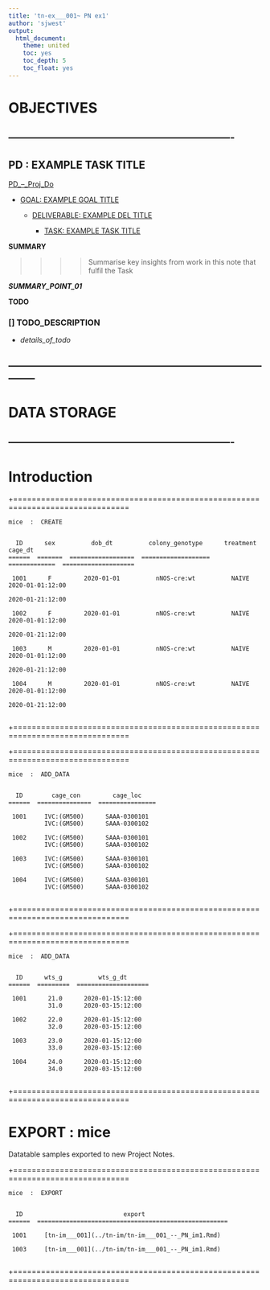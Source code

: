 ```yaml
---
title: 'tn-ex___001~ PN ex1'
author: 'sjwest'
output:
  html_document:
    theme: united
    toc: yes
    toc_depth: 5
    toc_float: yes
---
```




# OBJECTIVES



----------------------------------------------------------------
----------------------------------------------------------------



## PD : EXAMPLE TASK TITLE


[PD_--_Proj_Do](../../PD_--_Proj_Do.Rmd)


* [GOAL: EXAMPLE GOAL TITLE](../../PD_--_Proj_Do.Rmd#goal-example-goal-title)

    + [DELIVERABLE: EXAMPLE DEL TITLE](../../PD_--_Proj_Do.Rmd#deliverable-example-del-title)

        - [TASK: EXAMPLE TASK TITLE](../../PD_--_Proj_Do.Rmd#task-example-task-title)



**SUMMARY**


>>>>
>>>> Summarise key insights from work in this note that fulfil the Task
>>>>


*__SUMMARY_POINT_01__*



**TODO**


### [] TODO_DESCRIPTION

* _details_of_todo_



--------------------------------------------------------------------------------
--------------------------------------------------------------------------------



# DATA STORAGE


----------------------------------------------------------------
----------------------------------------------------------------



# Introduction




+===============================================================================


    mice  :  CREATE


      ID      sex          dob_dt          colony_genotype      treatment           cage_dt        
    ======  =======  ==================  ===================  =============  ====================  

     1001      F         2020-01-01          nNOS-cre:wt          NAIVE        2020-01-01:12:00    
                                                                               2020-01-21:12:00    
                                                                                                   
     1002      F         2020-01-01          nNOS-cre:wt          NAIVE        2020-01-01:12:00    
                                                                               2020-01-21:12:00    
                                                                                                   
     1003      M         2020-01-01          nNOS-cre:wt          NAIVE        2020-01-01:12:00    
                                                                               2020-01-21:12:00    
                                                                                                   
     1004      M         2020-01-01          nNOS-cre:wt          NAIVE        2020-01-01:12:00    
                                                                               2020-01-21:12:00    
                                                                                                   

+===============================================================================

+===============================================================================


    mice  :  ADD_DATA


      ID        cage_con         cage_loc      
    ======  ===============  ================  

     1001     IVC:(GM500)      SAAA-0300101    
              IVC:(GM500)      SAAA-0300102    
                                               
     1002     IVC:(GM500)      SAAA-0300101    
              IVC:(GM500)      SAAA-0300102    
                                               
     1003     IVC:(GM500)      SAAA-0300101    
              IVC:(GM500)      SAAA-0300102    
                                               
     1004     IVC:(GM500)      SAAA-0300101    
              IVC:(GM500)      SAAA-0300102    
                                               

+===============================================================================


+===============================================================================


    mice  :  ADD_DATA


      ID      wts_g          wts_g_dt        
    ======  =========  ====================  

     1001      21.0      2020-01-15:12:00    
               31.0      2020-03-15:12:00    

     1002      22.0      2020-01-15:12:00    
               32.0      2020-03-15:12:00    
                                             
     1003      23.0      2020-01-15:12:00    
               33.0      2020-03-15:12:00    
                                             
     1004      24.0      2020-01-15:12:00    
               34.0      2020-03-15:12:00    
                                             

+===============================================================================



# EXPORT : mice


Datatable samples exported to new Project Notes.


+===============================================================================


    mice  :  EXPORT


      ID                            export                         
    ======  =====================================================  

     1001     [tn-im___001](../tn-im/tn-im___001_--_PN_im1.Rmd)    
                                                                   
     1003     [tn-im___001](../tn-im/tn-im___001_--_PN_im1.Rmd)    
                                                                   

+===============================================================================





























